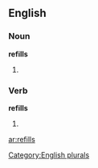 
==English==

===Noun===
'''refills'''

# {{plural of |[[refill]]}}

===Verb===
'''refills'''

# {{third-person singular of|[[refill]]}}

[[Category:English plurals]]

[[ar:refills]]